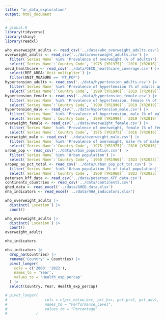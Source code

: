 ```yaml
---
title: "ar_data_exploration"
output: html_document
---
```


```r
# global.R
library(tidyverse)
library(shiny)
library(readxl)
```

```r
who_overweight_adults <- read_csv('../data/who_overweight_adults.csv')
overweight_adults <- read_csv('../data/overweight_adults.csv') |> 
  filter(`Series Name` %in% 'Prevalence of overweight (% of adults)') |> 
  select(`Series Name`:`Country Code`, `1975 [YR1975]`:`2016 [YR2016]`)
oecd_healthcare <- read_csv('../data/OECD_healthcare_coverage.csv') |> 
  select(REF_AREA:`Unit multiplier`) |> 
  filter(UNIT_MEASURE == 'PT_POP')
hypertension_adults <- read_csv('../data/hypertension_adults.csv') |> 
  filter(`Series Name` %in% 'Prevalence of hypertension (% of adults ages 30-79)') |> 
  select(`Series Name`:`Country Code`, `1990 [YR1990]`:`2019 [YR2019]`)
hypertension_female <- read_csv('../data/hypertension_female.csv') |> 
  filter(`Series Name` %in% 'Prevalence of hypertension, female (% of female adults ages 30-79)') |> 
  select(`Series Name`:`Country Code`, `1990 [YR1990]`:`2019 [YR2019]`)
hypertension_male <- read_csv('../data/hypertension_male.csv') |> 
  filter(`Series Name` %in% 'Prevalence of hypertension, male (% of male adults ages 30-79)') |> 
  select(`Series Name`:`Country Code`, `1990 [YR1990]`:`2019 [YR2019]`)
overweight_female <- read_csv('../data/overweight_female.csv') |> 
  filter(`Series Name` %in% 'Prevalence of overweight, female (% of female adults)') |> 
  select(`Series Name`:`Country Code`, `1975 [YR1975]`:`2016 [YR2016]`)
overweight_male <- read_csv('../data/overweight_male.csv') |> 
  filter(`Series Name` %in% 'Prevalence of overweight, male (% of male adults)') |> 
  select(`Series Name`:`Country Code`, `1975 [YR1975]`:`2016 [YR2016]`)
urban_pop <- read_csv('../data/urban_population.csv') |> 
  filter(`Series Name` %in% 'Urban population') |> 
  select(`Series Name`:`Country Code`, `1960 [YR1960]`:`2023 [YR2023]`)
urbpop_as_pct_total <- read_csv('../data/urban_pop_pct_tot.csv') |> 
  filter(`Series Name` %in% 'Urban population (% of total population)') |> 
  select(`Series Name`:`Country Code`, `1960 [YR1960]`:`2023 [YR2023]`)
petersen_kff_data <- read_csv('../data/petersen_KFF_data.csv')
continents_countries <- read_csv('../data/continents.csv')
ghed_data <- read_excel('../data/GHED_data.xlsx')
nha_indicators <- read_excel('../data/NHA_indicators.xlsx')
```

```r
who_overweight_adults |> 
  distinct(`Location`) |> 
  count()

who_overweight_adults |> 
  distinct(`Location`) |> 
  count()
overweight_adults
```

```r
nha_indicators
```


```r
nha_indicators |> 
  drop_na(Countries) |> 
  rename('Country' = Countries) |> 
  pivot_longer(
    cols = c('2000':'2022'),
    names_to = 'Year',
    values_to = 'Health_exp_percap'
  ) |> 
  select(Country, Year, Health_exp_percap)

# pivot_longer(
#                 cols = c(pct_below_bsc, pct_bsc, pct_prof, pct_adv),
#                 names_to = "Performance_Level",
#                 values_to = "Percentage"
#             )
```

```r

```








